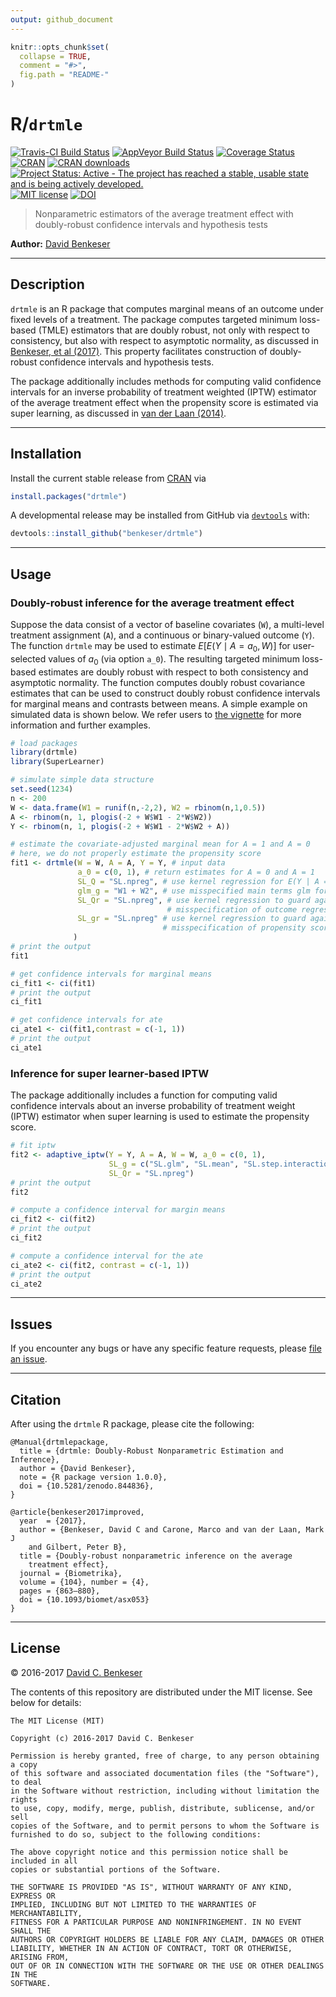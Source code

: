```yaml
---
output: github_document
---
```


```r
knitr::opts_chunk$set(
  collapse = TRUE,
  comment = "#>",
  fig.path = "README-"
)
```

# R/`drtmle`

[![Travis-CI Build Status](https://travis-ci.org/benkeser/drtmle.svg?branch=master)](https://travis-ci.org/benkeser/drtmle)
[![AppVeyor Build  Status](https://ci.appveyor.com/api/projects/status/github/benkeser/drtmle?branch=master&svg=true)](https://ci.appveyor.com/project/benkeser/drtmle)
[![Coverage Status](https://img.shields.io/codecov/c/github/benkeser/drtmle/master.svg)](https://codecov.io/github/benkeser/drtmle?branch=master)
[![CRAN](http://www.r-pkg.org/badges/version/drtmle)](http://www.r-pkg.org/pkg/drtmle)
[![CRAN downloads](https://cranlogs.r-pkg.org/badges/drtmle)](https://CRAN.R-project.org/package=drtmle)
[![Project Status: Active - The project has reached a stable, usable state and is being actively developed.](http://www.repostatus.org/badges/latest/active.svg)](http://www.repostatus.org/#active)
[![MIT license](http://img.shields.io/badge/license-MIT-brightgreen.svg)](http://opensource.org/licenses/MIT)
[![DOI](https://zenodo.org/badge/75324341.svg)](https://zenodo.org/badge/latestdoi/75324341)

> Nonparametric estimators of the average treatment effect with doubly-robust confidence intervals and hypothesis tests

__Author:__ [David Benkeser](https://www.benkeserstatistics.com/)

---

## Description

`drtmle` is an R package that computes marginal means of an outcome under fixed
levels of a treatment. The package computes targeted minimum loss-based (TMLE)
estimators that are doubly robust, not only with respect to consistency, but
also with respect to asymptotic normality, as discussed in [Benkeser, et al (2017)](https://doi.org/10.1093/biomet/asx053). This property
facilitates construction of doubly-robust confidence intervals and hypothesis
tests.

The package additionally includes methods for computing valid confidence
intervals for an inverse probability of treatment weighted (IPTW) estimator of
the average treatment effect when the propensity score is estimated via super
learning, as discussed in
[van der Laan (2014)](https://www.degruyter.com/downloadpdf/j/ijb.2014.10.issue-1/ijb-2012-0038/ijb-2012-0038.pdf).

---

## Installation

Install the current stable release from
[CRAN](https://cran.r-project.org/) via

```r
install.packages("drtmle")
```

A developmental release may be installed from GitHub via
[`devtools`](https://www.rstudio.com/products/rpackages/devtools/) with:

```r
devtools::install_github("benkeser/drtmle")
```

---

## Usage

### Doubly-robust inference for the average treatment effect

Suppose the data consist of a vector of baseline covariates (`W`), a multi-level
treatment assignment (`A`), and a continuous or binary-valued outcome (`Y`). The
function `drtmle` may be used to estimate $E[E(Y \mid A = a_0, W)]$ for
user-selected values of $a_0$ (via option `a_0`). The resulting targeted minimum
loss-based estimates are doubly robust with respect to both consistency and
asymptotic normality. The function computes doubly robust covariance estimates
that can be used to construct doubly robust confidence intervals for marginal
means and contrasts between means. A simple example on simulated data is shown
below. We refer users to [the vignette](https://benkeser.github.io/drtmle/articles/using_drtmle.html) for more information and further examples.

```r
# load packages
library(drtmle)
library(SuperLearner)

# simulate simple data structure
set.seed(1234)
n <- 200
W <- data.frame(W1 = runif(n,-2,2), W2 = rbinom(n,1,0.5))
A <- rbinom(n, 1, plogis(-2 + W$W1 - 2*W$W2))
Y <- rbinom(n, 1, plogis(-2 + W$W1 - 2*W$W2 + A))

# estimate the covariate-adjusted marginal mean for A = 1 and A = 0
# here, we do not properly estimate the propensity score
fit1 <- drtmle(W = W, A = A, Y = Y, # input data
               a_0 = c(0, 1), # return estimates for A = 0 and A = 1
               SL_Q = "SL.npreg", # use kernel regression for E(Y | A = a, W)
               glm_g = "W1 + W2", # use misspecified main terms glm for E(A | W)
               SL_Qr = "SL.npreg", # use kernel regression to guard against
                                   # misspecification of outcome regression
               SL_gr = "SL.npreg" # use kernel regression to guard against
                                  # misspecification of propensity score
              )
# print the output
fit1

# get confidence intervals for marginal means
ci_fit1 <- ci(fit1)
# print the output
ci_fit1

# get confidence intervals for ate
ci_ate1 <- ci(fit1,contrast = c(-1, 1))
# print the output
ci_ate1
```

### Inference for super learner-based IPTW

The package additionally includes a function for computing valid confidence
intervals about an inverse probability of treatment weight (IPTW) estimator when
super learning is used to estimate the propensity score.

```r
# fit iptw
fit2 <- adaptive_iptw(Y = Y, A = A, W = W, a_0 = c(0, 1),
                      SL_g = c("SL.glm", "SL.mean", "SL.step.interaction"),
                      SL_Qr = "SL.npreg")
# print the output
fit2

# compute a confidence interval for margin means
ci_fit2 <- ci(fit2)
# print the output
ci_fit2

# compute a confidence interval for the ate
ci_ate2 <- ci(fit2, contrast = c(-1, 1))
# print the output
ci_ate2
```
---

## Issues

If you encounter any bugs or have any specific feature requests, please [file an
issue](https://github.com/benkeser/drtmle/issues).

---

## Citation

After using the `drtmle` R package, please cite the following:

    @Manual{drtmlepackage,
      title = {drtmle: Doubly-Robust Nonparametric Estimation and Inference},
      author = {David Benkeser},
      note = {R package version 1.0.0},
      doi = {10.5281/zenodo.844836},
    }

    @article{benkeser2017improved,
      year  = {2017},
      author = {Benkeser, David C and Carone, Marco and van der Laan, Mark J
        and Gilbert, Peter B},
      title = {Doubly-robust nonparametric inference on the average
        treatment effect},
      journal = {Biometrika},
      volume = {104}, number = {4},
      pages = {863–880},
      doi = {10.1093/biomet/asx053}
    }

---

## License

&copy; 2016-2017 [David C. Benkeser](http://www.benkeserstatistics.com)

The contents of this repository are distributed under the MIT license. See
below for details:
```
The MIT License (MIT)

Copyright (c) 2016-2017 David C. Benkeser

Permission is hereby granted, free of charge, to any person obtaining a copy
of this software and associated documentation files (the "Software"), to deal
in the Software without restriction, including without limitation the rights
to use, copy, modify, merge, publish, distribute, sublicense, and/or sell
copies of the Software, and to permit persons to whom the Software is
furnished to do so, subject to the following conditions:

The above copyright notice and this permission notice shall be included in all
copies or substantial portions of the Software.

THE SOFTWARE IS PROVIDED "AS IS", WITHOUT WARRANTY OF ANY KIND, EXPRESS OR
IMPLIED, INCLUDING BUT NOT LIMITED TO THE WARRANTIES OF MERCHANTABILITY,
FITNESS FOR A PARTICULAR PURPOSE AND NONINFRINGEMENT. IN NO EVENT SHALL THE
AUTHORS OR COPYRIGHT HOLDERS BE LIABLE FOR ANY CLAIM, DAMAGES OR OTHER
LIABILITY, WHETHER IN AN ACTION OF CONTRACT, TORT OR OTHERWISE, ARISING FROM,
OUT OF OR IN CONNECTION WITH THE SOFTWARE OR THE USE OR OTHER DEALINGS IN THE
SOFTWARE.
```

